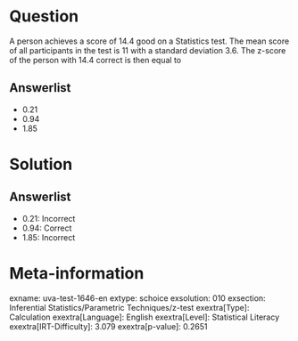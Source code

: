 Question
========

A person achieves a score of 14.4 good on a Statistics test. The mean score of all participants in the test is 11 with a standard deviation 3.6. The z-score of the person with 14.4 correct is then equal to

Answerlist
----------

* 0.21
* 0.94
* 1.85

Solution
========

Answerlist
----------

* 0.21: Incorrect
* 0.94: Correct
* 1.85: Incorrect

Meta-information
================
exname: uva-test-1646-en
extype: schoice
exsolution: 010
exsection: Inferential Statistics/Parametric Techniques/z-test
exextra[Type]: Calculation
exextra[Language]: English
exextra[Level]: Statistical Literacy
exextra[IRT-Difficulty]: 3.079
exextra[p-value]: 0.2651
